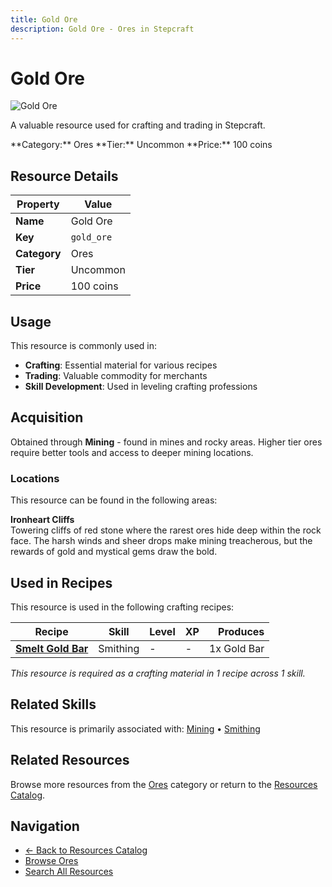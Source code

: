 ```yaml
---
title: Gold Ore
description: Gold Ore - Ores in Stepcraft
---
```


# Gold Ore

<div className="flex items-start gap-6 mb-8">
  <div className="flex-shrink-0">
    <img src="/assets/resources/mining/gold_ore.png" alt="Gold Ore" className="w-24 h-24 border rounded-lg" />
  </div>
  <div className="flex-1">
    <div className="space-y-2">
      <p className="text-lg text-muted-foreground">A valuable resource used for crafting and trading in Stepcraft.</p>
      <div className="flex flex-wrap gap-4 text-sm">
        <span className="px-2 py-1 bg-blue-100 dark:bg-blue-900 rounded-md">
          **Category:** Ores
        </span>
        <span className="px-2 py-1 bg-green-100 dark:bg-green-900 rounded-md">
          **Tier:** Uncommon
        </span>
        <span className="px-2 py-1 bg-green-100 dark:bg-green-900 rounded-md">
          **Price:** 100 coins
        </span>
      </div>
    </div>
  </div>
</div>

## Resource Details

| Property | Value |
|----------|-------|
| **Name** | Gold Ore |
| **Key** | `gold_ore` |
| **Category** | Ores |
| **Tier** | Uncommon |
| **Price** | 100 coins |


## Usage

This resource is commonly used in:

- **Crafting**: Essential material for various recipes
- **Trading**: Valuable commodity for merchants
- **Skill Development**: Used in leveling crafting professions




## Acquisition

Obtained through **Mining** - found in mines and rocky areas. Higher tier ores require better tools and access to deeper mining locations.

### Locations

This resource can be found in the following areas:

**Ironheart Cliffs**  
Towering cliffs of red stone where the rarest ores hide deep within the rock face. The harsh winds and sheer drops make mining treacherous, but the rewards of gold and mystical gems draw the bold.


## Used in Recipes

This resource is used in the following crafting recipes:

| Recipe | Skill | Level | XP | Produces |
|--------|-------|-------|----|---------:|
| **[Smelt Gold Bar](/docs/resources/individual/gold_bar)** | Smithing | - | - | 1x Gold Bar |

*This resource is required as a crafting material in 1 recipe across 1 skill.*


## Related Skills

This resource is primarily associated with: [Mining](/docs/skills/individual/mining) • [Smithing](/docs/skills/individual/smithing)

## Related Resources

Browse more resources from the [Ores](/docs/resources#ores) category or return to the [Resources Catalog](/docs/resources).

## Navigation

- [← Back to Resources Catalog](/docs/resources)
- [Browse Ores](/docs/resources#ores)
- [Search All Resources](/search)
